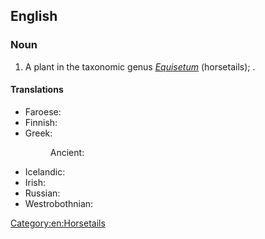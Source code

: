 ==English==
{{rfi|en}}
{{wikipedia|Equisetum sylvaticum}}

===Noun===
{{en-noun}}

# A plant in the taxonomic genus ''[[Equisetum]]'' (horsetails); {{taxlink|Equisetum sylvaticum|species|noshow=1}}.

====Translations====
{{trans-top|plant}}
* Faroese: {{t|fo|tyrilsgras|n}}
* Finnish: {{t+|fi|metsäkorte}}
* Greek:
*: Ancient: {{t|grc|ἐφέδρα|f}}
{{trans-mid}}
* Icelandic: {{t+|is|skógelfting|f}}
* Irish: {{t|ga|scuab eich choille|f}}
* Russian: {{t|ru|хвощ лесно́й|m}}
* Westrobothnian: {{t|gmq-bot|gränegräs|n}}
{{trans-bottom}}

[[Category:en:Horsetails]]
